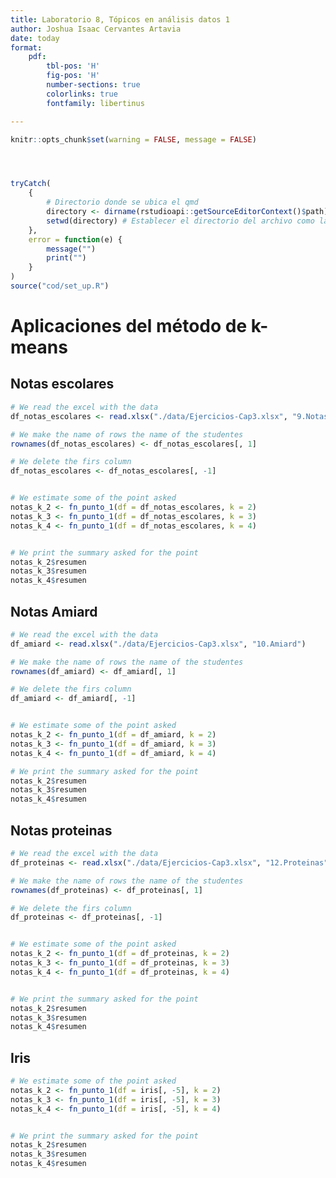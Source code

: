 ---
title: Laboratorio 8, Tópicos en análisis datos 1
author: Joshua Isaac Cervantes Artavia
date: today
format: 
    pdf:
        tbl-pos: 'H'
        fig-pos: 'H'
        number-sections: true
        colorlinks: true
        fontfamily: libertinus

---

```{r general set_up}
knitr::opts_chunk$set(warning = FALSE, message = FALSE)




tryCatch(
    {
        # Directorio donde se ubica el qmd
        directory <- dirname(rstudioapi::getSourceEditorContext()$path)
        setwd(directory) # Establecer el directorio del archivo como la raiz
    },
    error = function(e) {
        message("")
        print("")
    }
)
source("cod/set_up.R")
```


# Aplicaciones del método de k-means



## Notas escolares


```{r kmeans_notas_escolares}
# We read the excel with the data
df_notas_escolares <- read.xlsx("./data/Ejercicios-Cap3.xlsx", "9.NotasFrancesas")

# We make the name of rows the name of the studentes
rownames(df_notas_escolares) <- df_notas_escolares[, 1]

# We delete the firs column
df_notas_escolares <- df_notas_escolares[, -1]


# We estimate some of the point asked
notas_k_2 <- fn_punto_1(df = df_notas_escolares, k = 2)
notas_k_3 <- fn_punto_1(df = df_notas_escolares, k = 3)
notas_k_4 <- fn_punto_1(df = df_notas_escolares, k = 4)


# We print the summary asked for the point
notas_k_2$resumen
notas_k_3$resumen
notas_k_4$resumen
```



## Notas Amiard


```{r kmeans_amiard}
# We read the excel with the data
df_amiard <- read.xlsx("./data/Ejercicios-Cap3.xlsx", "10.Amiard")

# We make the name of rows the name of the studentes
rownames(df_amiard) <- df_amiard[, 1]

# We delete the firs column
df_amiard <- df_amiard[, -1]


# We estimate some of the point asked
notas_k_2 <- fn_punto_1(df = df_amiard, k = 2)
notas_k_3 <- fn_punto_1(df = df_amiard, k = 3)
notas_k_4 <- fn_punto_1(df = df_amiard, k = 4)

# We print the summary asked for the point
notas_k_2$resumen
notas_k_3$resumen
notas_k_4$resumen
```



## Notas proteinas


```{r kmeans_proteinas}
# We read the excel with the data
df_proteinas <- read.xlsx("./data/Ejercicios-Cap3.xlsx", "12.Proteinas")

# We make the name of rows the name of the studentes
rownames(df_proteinas) <- df_proteinas[, 1]

# We delete the firs column
df_proteinas <- df_proteinas[, -1]


# We estimate some of the point asked
notas_k_2 <- fn_punto_1(df = df_proteinas, k = 2)
notas_k_3 <- fn_punto_1(df = df_proteinas, k = 3)
notas_k_4 <- fn_punto_1(df = df_proteinas, k = 4)


# We print the summary asked for the point
notas_k_2$resumen
notas_k_3$resumen
notas_k_4$resumen
```


## Iris


```{r kmeans_proteinas}
# We estimate some of the point asked
notas_k_2 <- fn_punto_1(df = iris[, -5], k = 2)
notas_k_3 <- fn_punto_1(df = iris[, -5], k = 3)
notas_k_4 <- fn_punto_1(df = iris[, -5], k = 4)


# We print the summary asked for the point
notas_k_2$resumen
notas_k_3$resumen
notas_k_4$resumen
```